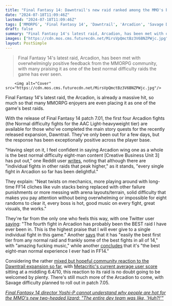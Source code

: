 ```yaml
---
title: "Final Fantasy 14: Dawntrail's new raid ranked among the MMO's best as fans praise its 'neat twists on mechanics' and 'amazing f***ing music'"
date: "2024-07-18T11:09:46Z"
lastmod: "2024-07-18T11:09:46Z"
tags: ['MMORPG', 'Final Fantasy 14', 'Dawntrail', 'Arcadion', 'Savage Difficulty']
draft: false
summary: "Final Fantasy 14's latest raid, Arcadion, has been met with overwhelmingly positive feedback from the MMORPG community, with many praising it as one of the best normal difficulty raids the game has ever seen."
images: ["https://cdn.mos.cms.futurecdn.net/MirsVpQmctBz3V6BNZPWjc.jpg"]
layout: PostSimple
---
```

> Final Fantasy 14's latest raid, Arcadion, has been met with overwhelmingly positive feedback from the MMORPG community, with many praising it as one of the best normal difficulty raids the game has ever seen.


        <img alt="Cover" src="https://cdn.mos.cms.futurecdn.net/MirsVpQmctBz3V6BNZPWjc.jpg"/>
        
Final Fantasy 14's latest raid, the Arcadion, is already a massive hit, so much so that many MMORPG enjoyers are even placing it as one of the game's best raids.

With the release of Final Fantasy 14 patch 7.01, the first four Arcadion fights (the Normal difficulty fights for the AAC Light-heavyweight tier) are available for those who've completed the main story quests for the recently released expansion, Dawntrail. They've only been out for a few days, but the response has been exceptionally positive across the player base. 

"Having slept on it, I feel confident in saying Arcadion wing one as a whole is the best normal difficulty eight-man content [Creative Business Unit 3] has put out," one Reddit user [<u>writes</u>](https://www.reddit.com/r/ffxiv/comments/1e5l5ll/having_slept_on_it_i_feel_confident_in_saying/?utm_source=share&utm_medium=web3x&utm_name=web3xcss&utm_term=1&utm_content=share_button), noting that although there are "individual fights in other raids that peak higher," as it stands, "every single fight in Arcadion so far has been delightful."

They explain: "Neat twists on mechanics, more playing around with long-time FF14 cliches like vuln stacks being replaced with other failure punishments or more messing with arena layouts/terrain, solid difficulty that makes you pay attention without being overwhelming or impossible for eight randoms to clear it, every boss is hot, good music on every fight, great visuals, the works."

They're far from the only one who feels this way, with one Twitter user [<u>saying</u>](https://x.com/DoctorAbrichter/status/1813192860206047570): "The fourth fight in Arcadion has probably been the BEST raid I have ever been in. This is the highest praise that I will ever give to a single individual fight in this game." Another [<u>says</u>](https://x.com/Kirbymania_/status/1813415997682171957) that it has "easily the best first tier from any normal raid and frankly some of the best fights in all of 14," with "amazing fucking music," while another [<u>concludes</u>](https://x.com/GrevieClystiel/status/1813409904033452098) that it's "the best eight-man normal experience I ever had in FF14."

Considering the rather [mixed but hopeful community reaction to the Dawntrail expansion so far](https://www.gamesradar.com/games/final-fantasy/final-fantasy-14-dawntrail-gets-stormblood-comparisons-after-a-mixed-start-on-steam-as-players-hope-the-mmos-new-post-launch-content-can-also-bring-it-home/), with [<u>Metacritic's current average user score</u>](https://www.metacritic.com/game/final-fantasy-xiv-dawntrail/user-reviews/) sitting at a middling 6.4/10, this reaction to its raid is no doubt going to be welcomed by plenty. There's still much more of the Arcadion to come, with Savage difficulty planned to roll out in patch 7.05.

[<u><em>Final Fantasy 14 director Yoshi-P cannot understand why people are hot for the MMO's new two-headed lizard: "The entire dev team was like, 'Huh?!'"</em></u>](https://www.gamesradar.com/games/final-fantasy/final-fantasy-14-director-yoshi-p-cannot-understand-why-people-are-hot-for-the-mmos-new-two-headed-lizard-the-entire-dev-team-was-like-huh/)
        